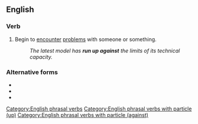 ==English==

===Verb===
{{head|en|verb}}

# Begin to [[encounter]] [[problems]] with someone or something.
#: ''The latest model has '''run up against''' the limits of its technical capacity.''

===Alternative forms===
* {{l|en|ran up against}}
* {{l|en|running up against}}
* {{l|en|runs up against}}

[[Category:English phrasal verbs]]
[[Category:English phrasal verbs with particle (up)]]
[[Category:English phrasal verbs with particle (against)]]